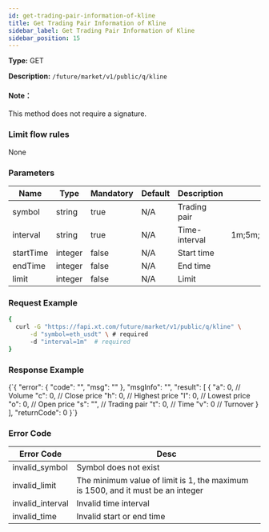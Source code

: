 ```yaml
---
id: get-trading-pair-information-of-kline
title: Get Trading Pair Information of Kline
sidebar_label: Get Trading Pair Information of Kline
sidebar_position: 15
---
```


**Type:** GET

**Description:** `/future/market/v1/public/q/kline`

#### Note：

This method does not require a signature.

### Limit flow rules

None

### Parameters

| Name | Type | Mandatory | Default | Description | Ranges |
| --- | --- | --- | --- | --- | --- |
| symbol | string | true | N/A | Trading pair |  |
| interval | string | true | N/A | Time-interval | 1m;5m;15m;30m;1h;4h;1d;1w |
| startTime | integer | false | N/A | Start time |  |
| endTime | integer | false | N/A | End time |  |
| limit | integer | false | N/A | Limit |  |

### Request Example

```bash title="Request"
{
  curl -G "https://fapi.xt.com/future/market/v1/public/q/kline" \
      -d "symbol=eth_usdt" \ # required
      -d "interval=1m"  # required 
}
```

### Response Example


<CodeBlock language="json" title="Response">
  {`{
  "error": {
    "code": "",
    "msg": ""
  },
  "msgInfo": "",
  "result": [
    {
      "a": 0,  // Volume
      "c": 0,  // Close price
      "h": 0,  // Highest price
      "l": 0,  // Lowest price
      "o": 0,  // Open price
      "s": "", // Trading pair
      "t": 0,  // Time
      "v": 0   // Turnover
    }
  ],
  "returnCode": 0
}`}
</CodeBlock>

### Error Code

| Error Code | Desc |
|-------------|----------------|
| invalid_symbol | Symbol does not exist |
| invalid_limit | The minimum value of limit is 1, the maximum is 1500, and it must be an integer |
| invalid_interval | Invalid time interval |
| invalid_time | Invalid start or end time |